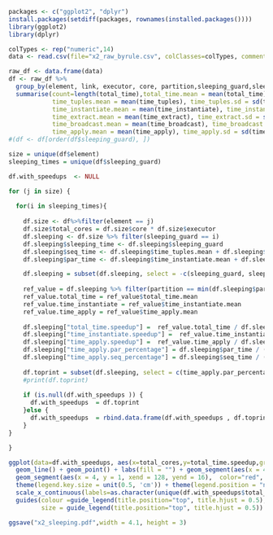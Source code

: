 ```r
packages <- c("ggplot2", "dplyr")
install.packages(setdiff(packages, rownames(installed.packages())))
library(ggplot2)
library(dplyr)
```

```r
colTypes <- rep("numeric",14)
data <- read.csv(file="x2_raw_byrule.csv", colClasses=colTypes, comment.char = "#")
```

```r
raw_df <- data.frame(data)
df <- raw_df %>% 
  group_by(element, link, executor, core, partition,sleeping_guard,sleeping_instantiate,sleeping_apply) %>% 
  summarise(count=length(total_time),total_time.mean = mean(total_time), total_time.sd = sd(total_time), total_time.median = median(total_time),
            time_tuples.mean = mean(time_tuples), time_tuples.sd = sd(time_tuples), time_tuples.median = median(time_tuples),
            time_instantiate.mean = mean(time_instantiate), time_instantiate.sd = sd(time_instantiate), time_instantiate.median = median(time_instantiate),
            time_extract.mean = mean(time_extract), time_extract.sd = sd(time_extract), time_extract.median = median(time_extract),
            time_broadcast.mean = mean(time_broadcast), time_broadcast.sd = sd(time_broadcast), time_broadcast.median = median(time_broadcast),
            time_apply.mean = mean(time_apply), time_apply.sd = sd(time_apply), time_apply.median = median(time_apply)) 
#(df <- df[order(df$sleeping_guard), ])
```
```r
size = unique(df$element)
sleeping_times = unique(df$sleeping_guard)

df.with_speedups  <- NULL

for (j in size) {
  
  for(i in sleeping_times){
    
    df.size <- df%>%filter(element == j)
    df.size$total_cores = df.size$core * df.size$executor
    df.sleeping <- df.size %>% filter(sleeping_guard == i)
    df.sleeping$sleeping_time <- df.sleeping$sleeping_guard
    df.sleeping$seq_time <- df.sleeping$time_tuples.mean + df.sleeping$time_broadcast.mean + df.sleeping$time_extract.mean
    df.sleeping$par_time <- df.sleeping$time_instantiate.mean + df.sleeping$time_apply.mean

    df.sleeping = subset(df.sleeping, select = -c(sleeping_guard, sleeping_instantiate, sleeping_apply))
    
    ref_value = df.sleeping %>% filter(partition == min(df.sleeping$partition))
    ref_value.total_time = ref_value$total_time.mean
    ref_value.time_instantiate = ref_value$time_instantiate.mean
    ref_value.time_apply = ref_value$time_apply.mean
    
    df.sleeping["total_time.speedup"] =  ref_value.total_time / df.sleeping$total_time.mean 
    df.sleeping["time_instantiate.speedup"] =  ref_value.time_instantiate / df.sleeping$time_instantiate.mean 
    df.sleeping["time_apply.speedup"] =  ref_value.time_apply / df.sleeping$time_apply.mean 
    df.sleeping["time_apply.par_percentage"] = df.sleeping$par_time / (df.sleeping$par_time + df.sleeping$seq_time)
    df.sleeping["time_apply.seq_percentage"] = df.sleeping$seq_time / (df.sleeping$par_time + df.sleeping$seq_time)
    
    df.toprint = subset(df.sleeping, select = c(time_apply.par_percentage,time_apply.seq_percentage,sleeping_time,element,link,executor,core,total_cores,partition,count,total_time.speedup,time_instantiate.speedup,time_apply.speedup))
    #print(df.toprint)
    
    if (is.null(df.with_speedups )) {
      df.with_speedups  = df.toprint
    }else {
      df.with_speedups  = rbind.data.frame(df.with_speedups , df.toprint)
    }
}

}
```

```r
ggplot(data=df.with_speedups, aes(x=total_cores,y=total_time.speedup,group=as.factor(sleeping_time),color=as.factor(sleeping_time))) + 
  geom_line() + geom_point() + labs(fill = "") + geom_segment(aes(x = 4, y = 1, xend = 128, yend = 32),  color="black", linetype="dashed") +
  geom_segment(aes(x = 4, y = 1, xend = 128, yend = 16),  color="red", linetype="dashed") +
  theme(legend.key.size = unit(0.5, 'cm')) + theme(legend.position = "none") + xlab("number of cores") + ylab("relative speedup") + scale_color_discrete(name="Introduced simulated computation\n time on phases (ms)") +
  scale_x_continuous(labels=as.character(unique(df.with_speedups$total_cores)), breaks = unique(df.with_speedups$total_cores))  +
  guides(colour =guide_legend(title.position="top", title.hjust = 0.5),
         size = guide_legend(title.position="top", title.hjust = 0.5))

ggsave("x2_sleeping.pdf",width = 4.1, height = 3)

```


